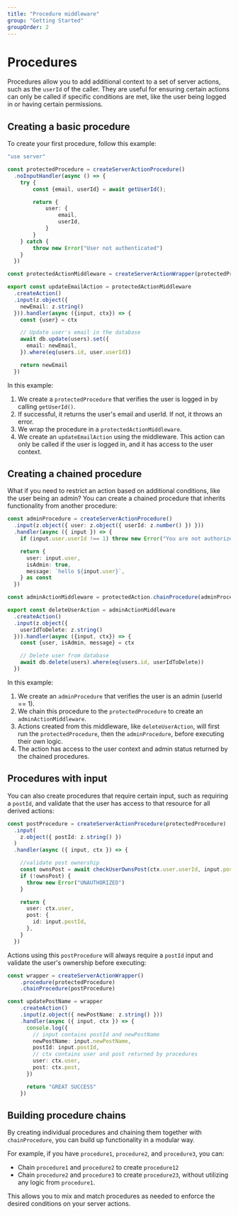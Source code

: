```yaml
---
title: "Procedure middleware"
group: "Getting Started"
groupOrder: 2
---
```


# Procedures

Procedures allow you to add additional context to a set of server actions, such as the `userId` of the caller. They are useful for ensuring certain actions can only be called if specific conditions are met, like the user being logged in or having certain permissions.

## Creating a basic procedure

To create your first procedure, follow this example:

```typescript:actions.ts
"use server"

const protectedProcedure = createServerActionProcedure()
  .noInputHandler(async () => {
    try {
        const {email, userId} = await getUserId();

        return {
            user: {
                email,
                userId,
            }
        }
    } catch {
        throw new Error("User not authenticated")
    }
  })

const protectedActionMiddleware = createServerActionWrapper(protectedProcedure)

export const updateEmailAction = protectedActionMiddleware
  .createAction()
  .input(z.object({
    newEmail: z.string()
  })).handler(async ({input, ctx}) => {
    const {user} = ctx

    // Update user's email in the database
    await db.update(users).set({
      email: newEmail,
    }).where(eq(users.id, user.userId))

    return newEmail
  })
```

In this example:

1. We create a `protectedProcedure` that verifies the user is logged in by calling `getUserId()`.
2. If successful, it returns the user's email and userId. If not, it throws an error.
3. We wrap the procedure in a `protectedActionMiddleware`.
4. We create an `updateEmailAction` using the middleware. This action can only be called if the user is logged in, and it has access to the user context.

## Creating a chained procedure

What if you need to restrict an action based on additional conditions, like the user being an admin? You can create a chained procedure that inherits functionality from another procedure:

```typescript:actions.ts
const adminProcedure = createServerActionProcedure()
  .input(z.object({ user: z.object({ userId: z.number() }) }))
  .handler(async ({ input }) => {
    if (input.user.userId !== 1) throw new Error("You are not authorized")

    return {
      user: input.user,
      isAdmin: true,
      message: `hello ${input.user}`,
    } as const
  })

const adminActionMiddleware = protectedAction.chainProcedure(adminProcedure)

export const deleteUserAction = adminActionMiddleware
  .createAction()
  .input(z.object({
    userIdToDelete: z.string()
  })).handler(async ({input, ctx}) => {
    const {user, isAdmin, message} = ctx

    // Delete user from database
    await db.delete(users).where(eq(users.id, userIdToDelete))
  })
```

In this example:

1. We create an `adminProcedure` that verifies the user is an admin (userId == 1).
2. We chain this procedure to the `protectedProcedure` to create an `adminActionMiddleware`.
3. Actions created from this middleware, like `deleteUserAction`, will first run the `protectedProcedure`, then the `adminProcedure`, before executing their own logic.
4. The action has access to the user context and admin status returned by the chained procedures.

## Procedures with input

You can also create procedures that require certain input, such as requiring a `postId`, and validate that the user has access to that resource for all derived actions:

```typescript:actions.ts
const postProcedure = createServerActionProcedure(protectedProcedure)
  .input(
    z.object({ postId: z.string() })
  )
  .handler(async ({ input, ctx }) => {

    //validate post ownership
    const ownsPost = await checkUserOwnsPost(ctx.user.userId, input.postId)
    if (!ownsPost) {
      throw new Error("UNAUTHORIZED")
    }

    return {
      user: ctx.user,
      post: {
        id: input.postId,
      },
    }
  })
```

Actions using this `postProcedure` will always require a `postId` input and validate the user's ownership before executing:

```typescript:actions.ts
const wrapper = createServerActionWrapper()
    .procedure(protectedProcedure)
    .chainProcedure(postProcedure)

const updatePostName = wrapper
    .createAction()
    .input(z.object({ newPostName: z.string() }))
    .handler(async ({ input, ctx }) => {
      console.log({
        // input contains postId and newPostName
        newPostName: input.newPostName,
        postId: input.postId,
        // ctx contains user and post returned by procedures
        user: ctx.user,
        post: ctx.post,
      })

      return "GREAT SUCCESS"
    })
```

## Building procedure chains

By creating individual procedures and chaining them together with `chainProcedure`, you can build up functionality in a modular way.

For example, if you have `procedure1`, `procedure2`, and `procedure3`, you can:

- Chain `procedure1` and `procedure2` to create `procedure12`
- Chain `procedure2` and `procedure3` to create `procedure23`, without utilizing any logic from `procedure1`.

This allows you to mix and match procedures as needed to enforce the desired conditions on your server actions.
